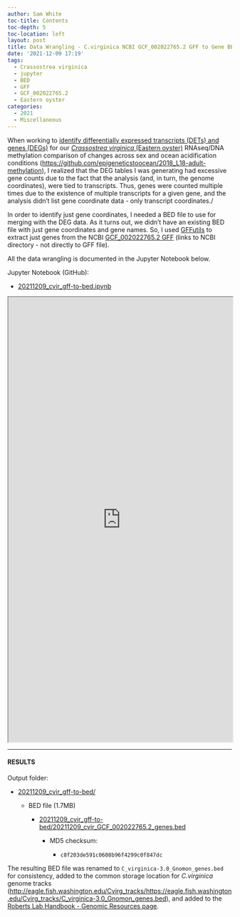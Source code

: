 ```yaml
---
author: Sam White
toc-title: Contents
toc-depth: 5
toc-location: left
layout: post
title: Data Wrangling - C.virginica NCBI GCF_002022765.2 GFF to Gene BED File
date: '2021-12-09 17:19'
tags: 
  - Crassostrea virginica
  - jupyter
  - BED
  - GFF
  - GCF_002022765.2
  - Eastern oyster
categories: 
  - 2021
  - Miscellaneous
---
```

When working to [identify differentially expressed transcripts (DETs) and genes (DEGs)](https://robertslab.github.io/sams-notebook/posts/2021/2021-10-26-Differential-Transcript-Expression---C.virginica-Gonad-RNAseq-Using-Ballgown/) for our [_Crassostrea virginica_ (Eastern oyster)](https://en.wikipedia.org/wiki/Eastern_oyster) RNAseq/DNA methylation comparison of changes across sex and ocean acidification conditions ([https://github.com/epigeneticstoocean/2018_L18-adult-methylation](https://github.com/epigeneticstoocean/2018_L18-adult-methylation)), I realized that the DEG tables I was generating had excessive gene counts due to the fact that the analysis (and, in turn, the genome coordinates), were tied to transcripts. Thus, genes were counted multiple times due to the existence of multiple transcripts for a given gene, and the analysis didn't list gene coordinate data - only transcript coordinates./

In order to identify just gene coordinates, I needed a BED file to use for merging with the DEG data. As it turns out, we didn't have an existing BED file with just gene coordinates and gene names. So, I used [GFFutils](https://gffutils.readthedocs.io/en/v0.12.0/index.html) to extract just genes from the NCBI [GCF_002022765.2 GFF](https://ftp.ncbi.nlm.nih.gov/genomes/all/GCF/002/022/765/GCF_002022765.2_C_virginica-3.0/) (links to NCBI directory - not directly to GFF file).

All the data wrangling is documented in the Jupyter Notebook below.


Jupyter Notebook (GitHub):

- [20211209_cvir_gff-to-bed.ipynb](https://github.com/RobertsLab/code/blob/master/notebooks/sam/20211209_cvir_gff-to-bed.ipynb)

<iframe src="https://nbviewer.org/github/RobertsLab/code/blob/master/notebooks/sam/20211209_cvir_gff-to-bed.ipynb" width="100%" height="1000" scrolling="yes"></iframe>

---

#### RESULTS

Output folder:

- [20211209_cvir_gff-to-bed/](https://gannet.fish.washington.edu/Atumefaciens/20211209_cvir_gff-to-bed/)

  - BED file (1.7MB)

    - [20211209_cvir_gff-to-bed/20211209_cvir_GCF_002022765.2_genes.bed](https://gannet.fish.washington.edu/Atumefaciens/20211209_cvir_gff-to-bed/20211209_cvir_GCF_002022765.2_genes.bed)

      - MD5 checksum:

        - `c8f203de591c0608b96f4299c0f847dc`


The resulting BED file was renamed to `C_virginica-3.0_Gnomon_genes.bed` for consistency, added to the common storage location for _C.virginica_ genome tracks ([http://eagle.fish.washington.edu/Cvirg_tracks/https://eagle.fish.washington.edu/Cvirg_tracks/C_virginica-3.0_Gnomon_genes.bed](http://eagle.fish.washington.edu/Cvirg_tracks/https://eagle.fish.washington.edu/Cvirg_tracks/C_virginica-3.0_Gnomon_genes.bed)), and added to the [Roberts Lab Handbook - Genomic Resources page](https://robertslab.github.io/resources/Genomic-Resources/#crassostrea-virginica).